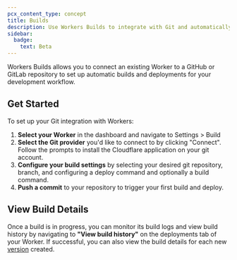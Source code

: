 ```yaml
---
pcx_content_type: concept
title: Builds
description: Use Workers Builds to integrate with Git and automatically build and deploy your Worker when you merge a pull request
sidebar:
  badge:
    text: Beta
---
```


Workers Builds allows you to connect an existing Worker to a GitHub or GitLab repository to set up automatic builds and deployments for your development workflow.

## Get Started

To set up your Git integration with Workers:

1. **Select your Worker** in the dashboard and navigate to Settings > Build
2. **Select the Git provider** you'd like to connect to by clicking "Connect". Follow the prompts to install the Cloudflare application on your git account.
3. **Configure your build settings** by selecting your desired git repository, branch, and configuring a deploy command and optionally a build command.
4. **Push a commit** to your repository to trigger your first build and deploy.

## View Build Details

Once a build is in progress, you can monitor its build logs and view build history by navigating to **"View build history"** on the deployments tab of your Worker. If successful, you can also view the build details for each new [version](/workers/configuration/versions-and-deployments/) created.
